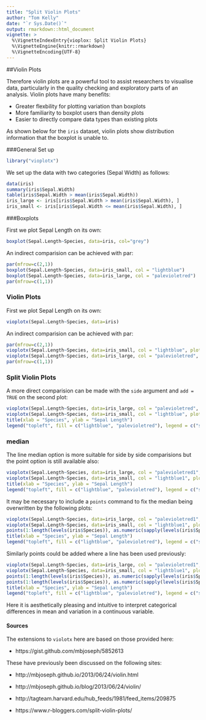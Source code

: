 ```yaml
---
title: "Split Violin Plots"
author: "Tom Kelly"
date: "`r Sys.Date()`"
output: rmarkdown::html_document
vignette: >
  %\VignetteIndexEntry{vioplox: Split Violin Plots}
  %\VignetteEngine{knitr::rmarkdown}
  %\VignetteEncoding{UTF-8}
---
```


##Violin Plots

Therefore violin plots are a powerful tool to assist researchers to visualise data, particularly in the quality checking and exploratory parts of an analysis. Violin plots have many benefits:

- Greater flexbility for plotting variation than boxplots
- More familiarity to boxplot users than density plots
- Easier to directly compare data types than existing plots

As shown below for the `iris` dataset, violin plots show distribution information that the boxplot is unable to.

###General Set up


```r
library("vioplotx")
```
We set up the data with two categories (Sepal Width) as follows:

```r
data(iris)
summary(iris$Sepal.Width)
table(iris$Sepal.Width > mean(iris$Sepal.Width))
iris_large <- iris[iris$Sepal.Width > mean(iris$Sepal.Width), ]
iris_small <- iris[iris$Sepal.Width <= mean(iris$Sepal.Width), ]
```

###Boxplots

First we plot Sepal Length on its own:

```r
boxplot(Sepal.Length~Species, data=iris, col="grey")
```


An indirect comparision can be achieved with par:

```r
par(mfrow=c(2,1))
boxplot(Sepal.Length~Species, data=iris_small, col = "lightblue")
boxplot(Sepal.Length~Species, data=iris_large, col = "palevioletred")
par(mfrow=c(1,1))
```

### Violin Plots

First we plot Sepal Length on its own:

```r
vioplotx(Sepal.Length~Species, data=iris)
```


An indirect comparision can be achieved with par:

```r
par(mfrow=c(2,1))
vioplotx(Sepal.Length~Species, data=iris_small, col = "lightblue", plotCentre = "line")
vioplotx(Sepal.Length~Species, data=iris_large, col = "palevioletred", plotCentre = "line")
par(mfrow=c(1,1))
```

### Split Violin Plots

A more direct comparision can be made with the `side` argument and `add = TRUE` on the second plot:

```r
vioplotx(Sepal.Length~Species, data=iris_large, col = "palevioletred", plotCentre = "line", side = "right")
vioplotx(Sepal.Length~Species, data=iris_small, col = "lightblue", plotCentre = "line", side = "left", add = T)
title(xlab = "Species", ylab = "Sepal Length")
legend("topleft", fill = c("lightblue", "palevioletred"), legend = c("small", "large"), title = "Sepal Width")
```

### median

The line median option is more suitable for side by side comparisions but the point option is still available also:


```r
vioplotx(Sepal.Length~Species, data=iris_large, col = "palevioletred1", plotCentre = "point", side = "right", pchMed = 21, colMed = "palevioletred4", colMed2 = "palevioletred2")
vioplotx(Sepal.Length~Species, data=iris_small, col = "lightblue1", plotCentre = "point", side = "left", pchMed = 21, colMed = "lightblue4", colMed2 = "lightblue2", add = T)
title(xlab = "Species", ylab = "Sepal Length")
legend("topleft", fill = c("lightblue", "palevioletred"), legend = c("small", "large"), title = "Sepal Width")
```

It may be necessary to include a `points` command to fix the median being overwritten by the following plots:

```r
vioplotx(Sepal.Length~Species, data=iris_large, col = "palevioletred1", plotCentre = "point", side = "right", pchMed = 21, colMed = "palevioletred4", colMed2 = "palevioletred2")
vioplotx(Sepal.Length~Species, data=iris_small, col = "lightblue1", plotCentre = "point", side = "left", pchMed = 21, colMed = "lightblue4", colMed2 = "lightblue2", add = T)
points(1:length(levels(iris$Species)), as.numeric(sapply(levels(iris$Species), function(species) median(iris_large[grep(species, iris_large$Species),]$Sepal.Length))), pch = 21, col = "palevioletred4", bg = "palevioletred2")
title(xlab = "Species", ylab = "Sepal Length")
legend("topleft", fill = c("lightblue", "palevioletred"), legend = c("small", "large"), title = "Sepal Width")
```

Similarly points could be added where a line has been used previously:


```r
vioplotx(Sepal.Length~Species, data=iris_large, col = "palevioletred1", plotCentre = "line", side = "right", pchMed = 21, colMed = "palevioletred4", colMed2 = "palevioletred2")
vioplotx(Sepal.Length~Species, data=iris_small, col = "lightblue1", plotCentre = "line", side = "left", pchMed = 21, colMed = "lightblue4", colMed2 = "lightblue2", add = T)
points(1:length(levels(iris$Species)), as.numeric(sapply(levels(iris$Species), function(species) median(iris_large[grep(species, iris_large$Species),]$Sepal.Length))), pch = 21, col = "palevioletred4", bg = "palevioletred2")
points(1:length(levels(iris$Species)), as.numeric(sapply(levels(iris$Species), function(species) median(iris_small[grep(species, iris_small$Species),]$Sepal.Length))), pch = 21, col = "lightblue4", bg = "lightblue2")
title(xlab = "Species", ylab = "Sepal Length")
legend("topleft", fill = c("lightblue", "palevioletred"), legend = c("small", "large"), title = "Sepal Width")
```

Here it is aesthetically pleasing and intuitive to interpret categorical differences in mean and variation in a continuous variable.


#### Sources
The extensions to `violotx` here are based on those provided here:

* https://gist.github.com/mbjoseph/5852613

These have previously been discussed on the following sites:

* http://mbjoseph.github.io/2013/06/24/violin.html

* http://mbjoseph.github.io/blog/2013/06/24/violin/

* http://tagteam.harvard.edu/hub_feeds/1981/feed_items/209875

* https://www.r-bloggers.com/split-violin-plots/


